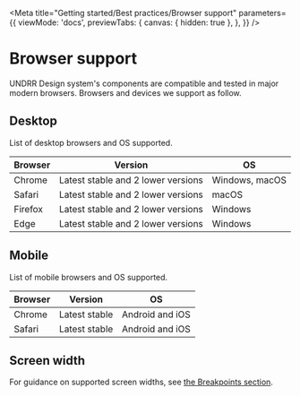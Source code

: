 
<Meta
  title="Getting started/Best practices/Browser support"
  parameters={{
    viewMode: 'docs',
    previewTabs: {
      canvas: { hidden: true },
    },
  }}
/>

# Browser support

UNDRR Design system's components are compatible and tested in major modern browsers. Browsers and devices we support as follow.

## Desktop

List of desktop browsers and OS supported.

| Browser | Version                            | OS             |
| ------- | ---------------------------------- | -------------- |
| Chrome  | Latest stable and 2 lower versions | Windows, macOS |
| Safari  | Latest stable and 2 lower versions | macOS          |
| Firefox | Latest stable and 2 lower versions | Windows        |
| Edge    | Latest stable and 2 lower versions | Windows        |

## Mobile

List of mobile browsers and OS supported.

| Browser | Version       | OS              |
| ------- | ------------- | --------------- |
| Chrome  | Latest stable | Android and iOS |
| Safari  | Latest stable | Android and iOS |

## Screen width

For guidance on supported screen widths, see [the Breakpoints section](?path=/docs/design-decisions-breakpoint--docs).
